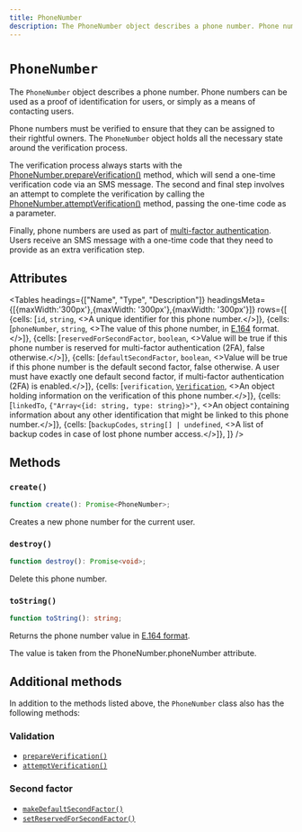 ---
title: PhoneNumber
description: The PhoneNumber object describes a phone number. Phone numbers can be used as a proof of identification for users, or simply as a means of contacting users.
---


# `PhoneNumber`

The `PhoneNumber` object describes a phone number. Phone numbers can be used as a proof of identification for users, or simply as a means of contacting users.

Phone numbers must be verified to ensure that they can be assigned to their rightful owners. The `PhoneNumber` object holds all the necessary state around the verification process.

The verification process always starts with the [PhoneNumber.prepareVerification()](/docs/references/javascript/phone-number/verification#prepare-verification) method, which will send a one-time verification code via an SMS message. The second and final step involves an attempt to complete the verification by calling the [PhoneNumber.attemptVerification()](/docs/references/javascript/phone-number/verification#attempt-verification) method, passing the one-time code as a parameter.

Finally, phone numbers are used as part of [multi-factor authentication](/docs/custom-flows/mfa). Users receive an SMS message with a one-time code that they need to provide as an extra verification step.

## Attributes

<Tables
  headings={["Name", "Type", "Description"]}
  headingsMeta={[{maxWidth:'300px'},{maxWidth: '300px'},{maxWidth: '300px'}]}
  rows={[
{cells: [<code>id</code>, <code>string</code>, <>A unique identifier for this phone number.</>]},
{cells: [<code>phoneNumber</code>, <code>string</code>, <>The value of this phone number, in <a href="https://en.wikipedia.org/wiki/E.164" target="_blank" rel="noopener">E.164</a> format.</>]},
{cells: [<code>reservedForSecondFactor</code>, <code>boolean</code>, <>Value will be true if this phone number is reserved for multi-factor authentication (2FA), false otherwise.</>]},
{cells: [<code>defaultSecondFactor</code>, <code>boolean</code>, <>Value will be true if this phone number is the default second factor, false otherwise. A user must have exactly one default second factor, if multi-factor authentication (2FA) is enabled.</>]},
{cells: [<code>verification</code>, <a href="/docs/references/javascript/verification"><code>Verification</code></a>, <>An object holding information on the verification of this phone number.</>]},
{cells: [<code>linkedTo</code>, <code>{"Array<{id: string, type: string}>"}</code>, <>An object containing information about any other identification that might be linked to this phone number.</>]},
{cells: [<code>backupCodes</code>, <code>string[] | undefined</code>, <>A list of backup codes in case of lost phone number access.</>]},
  ]}
/>

## Methods

### `create()`

```typescript
function create(): Promise<PhoneNumber>;
```

Creates a new phone number for the current user.

### `destroy()`

```typescript
function destroy(): Promise<void>;
```

Delete this phone number.

### `toString()`

```typescript
function toString(): string;
```

Returns the phone number value in [E.164 format](https://en.wikipedia.org/wiki/E.164).

The value is taken from the PhoneNumber.phoneNumber attribute.

## Additional methods

In addition to the methods listed above, the `PhoneNumber` class also has the following methods:

### Validation

*   [`prepareVerification()`](/docs/references/javascript/phone-number/verification#prepare-verification)
*   [`attemptVerification()`](/docs/references/javascript/phone-number/verification#attempt-verification)

### Second factor

*   [`makeDefaultSecondFactor()`](/docs/references/javascript/phone-number/second-factor#make-default-second-factor)
*   [`setReservedForSecondFactor()`](/docs/references/javascript/phone-number/second-factor#set-reserved-for-second-factor)
